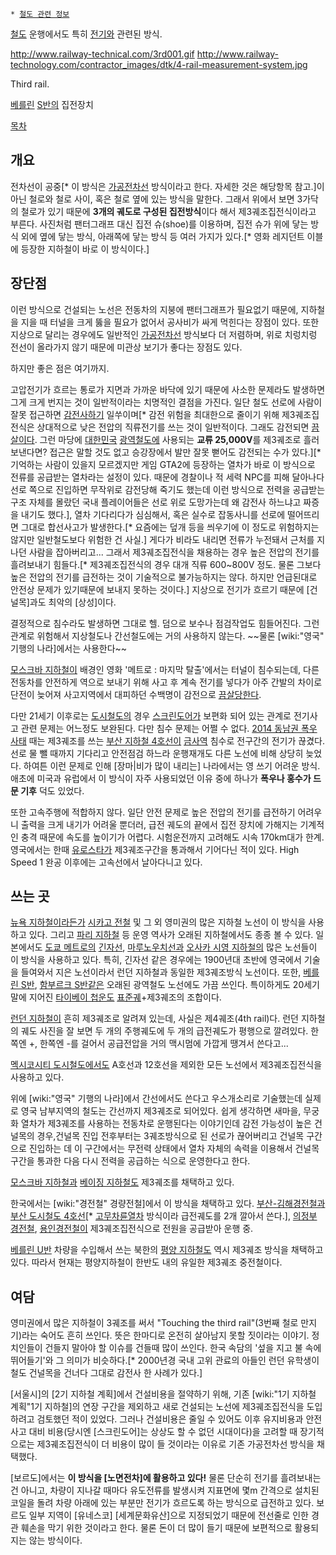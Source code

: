  * [[철도 관련 정보]]
[[철도]] 운행에서도 특히 [[전기]]와 관련된 방식.

http://www.railway-technical.com/3rd001.gif
http://www.railway-technology.com/contractor_images/dtk/4-rail-measurement-system.jpg

Third rail.


{{{#!html
<iframe width="560" height="315" src="//www.youtube.com/embed/0AFsLI1UmRE?list=UUxw4997QuAtpOrYnrp_NyIg" frameborder="0" allowfullscreen></iframe>
}}}
[[베를린]] [[S반]]의 집전장치


[[목차]]
== 개요 ==
전차선이 공중[* 이 방식은 [[가공전차선]] 방식이라고 한다. 자세한 것은 해당항목 참고.]이 아닌 철로와 철로 사이, 혹은 철로 옆에 있는 방식을 말한다. 그래서 위에서 보면 3가닥의 철로가 있기 때문에 '''3개의 궤도로 구성된 집전방식'''이다 해서 제3궤조집전식이라고 부른다. 사진처럼 팬터그래프 대신 집전 슈(shoe)를 이용하며, 집전 슈가 위에 닿는 방식 외에 옆에 닿는 방식, 아래쪽에 닿는 방식 등 여러 가지가 있다.[* 영화 레지던트 이블에 등장한 지하철이 바로 이 방식이다.]

== 장단점 ==
이런 방식으로 건설되는 노선은 전동차의 지붕에 팬터그래프가 필요없기 때문에, 지하철을 지을 때 터널을 크게 뚫을 필요가 없어서 공사비가 싸게 먹힌다는 장점이 있다. 또한 지상으로 달리는 경우에도 일반적인 [[가공전차선]] 방식보다 더 저렴하며, 위로 치렁치렁 전선이 올라가지 않기 때문에 미관상 보기가 좋다는 장점도 있다.

하지만 좋은 점은 여기까지.

고압전기가 흐르는 통로가 지면과 가까운 바닥에 있기 때문에 사소한 문제라도 발생하면 그게 크게 번지는 것이 일반적이라는 치명적인 결점을 가진다. 일단 철도 선로에 사람이 잘못 접근하면 [[감전]]사하기 일쑤이며[* 감전 위험을 최대한으로 줄이기 위해 제3궤조집전식은 상대적으로 낮은 전압의 직류전기를 쓰는 것이 일반적이다. 그래도 감전되면 [[끔살]]이다. 그런 마당에 [[대한민국]] [[광역철도]]에 사용되는 '''교류 25,000V'''를 제3궤조로 흘러보낸다면? 접근은 말할 것도 없고 승강장에서 발만 잘못 뻗어도 감전되는 수가 있다.][* 기억하는 사람이 있을지 모르겠지만 게임 GTA2에 등장하는 열차가 바로 이 방식으로 전류를 공급받는 열차라는 설정이 있다. 때문에 경찰이나 적 세력 NPC를 피해 달아나다 선로 쪽으로 진입하면 무작위로 감전당해 죽기도 했는데 이런 방식으로 전력을 공급받는 구조 자체를 몰랐던 국내 플레이어들은 선로 위로 도망가는데 왜 감전사 하느냐고 짜증을 내기도 했다.], 열차 기다리다가 심심해서, 혹은 실수로 잡동사니를 선로에 떨어뜨리면 그대로 합선사고가 발생한다.[* 요즘에는 덮개 등을 씌우기에 이 정도로 위험하지는 않지만 일반철도보다 위험한 건 사실.] 게다가 비라도 내리면 전류가 누전돼서 근처를 지나던 사람을 잡아버리고... 그래서 제3궤조집전식을 채용하는 경우 높은 전압의 전기를 흘려보내기 힘들다.[* 제3궤조집전식의 경우 대개 직류 600~800V 정도. 물론 그보다 높은 전압의 전기를 급전하는 것이 기술적으로 불가능하지는 않다. 하지만 언급된대로 안전상 문제가 있기때문에 보내지 못하는 것이다.] 지상으로 전기가 흐르기 때문에 [건널목]과도 최악의 [상성]이다.

결정적으로 침수라도 발생하면 그대로 헬. 덤으로 보수나 점검작업도 힘들어진다. 그런 관계로 위험해서 지상철도나 간선철도에는 거의 사용하지 않는다. ~~물론 [wiki:"영국" 기행의 나라]에서는 사용한다~~

[[모스크바 지하철]]이 배경인 영화 '메트로 : 마지막 탈출'에서는 터널이 침수되는데, 다른 전동차를 안전하게 역으로 보내기 위해 사고 후 계속 전기를 넣다가 아주 간발의 차이로 단전이 늦어져 사고지역에서 대피하던 수백명이 감전으로 [[끔살]]당한다.

다만 21세기 이후로는 [[도시철도]]의 경우 [[스크린도어]]가 보편화 되어 있는 관계로 전기사고 관련 문제는 어느정도 보완된다. 다만 침수 문제는 어쩔 수 없다. [[2014 동남권 폭우 사태]] 때는 제3궤조를 쓰는 [[부산 지하철 4호선]]이 [[금사역]] 침수로 전구간의 전기가 끊겼다. 선로 물 뺄 때까지 기다리고 안전점검 하느라 운행재개도 다른 노선에 비해 상당히 늦었다. 하여튼 이런 문제로 인해 [장마|비가 많이 내리는] 나라에서는 영 쓰기 어려운 방식. 애초에 미국과 유럽에서 이 방식이 자주 사용되었던 이유 중에 하나가 '''폭우나 홍수가 드문 기후''' 덕도 있었다.

또한 고속주행에 적합하지 않다. 일단 안전 문제로 높은 전압의 전기를 급전하기 어려우니 출력을 크게 내기가 어려울 뿐더러, 급전 궤도의 끝에서 집전 장치에 가해지는 기계적인 충격 때문에 속도를 높이기가 어렵다. 시험운전까지 고려해도 시속 170km대가 한계. 영국에서는 한때 [[유로스타]]가 제3궤조구간을 통과해서 기어다닌 적이 있다. High Speed 1 완공 이후에는 고속선에서 날아다니고 있다.

== 쓰는 곳 ==
[[뉴욕 지하철]]이라든가 [[시카고 전철]] 및 그 외 영미권의 많은 지하철 노선이 이 방식을 사용하고 있다. 그리고 [[파리 지하철]] 등 운영 역사가 오래된 지하철에서도 종종 볼 수 있다. 일본에서도 [[도쿄 메트로]]의 [[긴자선]], [[마루노우치선]]과 [[오사카 시영 지하철]]의 많은 노선들이 이 방식을 사용하고 있다. 특히, 긴자선 같은 경우에는 1900년대 초반에 영국에서 기술을 들여와서 지은 노선이라서 런던 지하철과 동일한 제3궤조방식 노선이다. 또한, [[베를린 S반]], [[함부르크 S반]]같은 오래된 광역철도 노선에도 가끔 쓰인다. 특이하게도 20세기 말에 지어진 [[타이베이 첩운]]도 [[표준궤]]+제3궤조의 조합이다.

[[런던 지하철]]이 흔히 제3궤조로 알려져 있는데, 사실은 제4궤조(4th rail)다. 런던 지하철의 궤도 사진을 잘 보면 두 개의 주행궤도에 두 개의 급전궤도가 평행으로 깔려있다. 한쪽엔 +, 한쪽엔 -를 걸어서 공급전압을 거의 맥시멈에 가깝게 땡겨서 쓴다고...

[[멕시코시티 도시철도]]에서도 A호선과 12호선을 제외한 모든 노선에서 제3궤조집전식을 사용하고 있다.

위에 [wiki:"영국" 기행의 나라]에서 간선에서도 쓴다고 우스개소리로 기술했는데 실제로 영국 남부지역의 철도는 간선까지 제3궤조로 되어있다. 쉽게 생각하면 새마을, 무궁화 열차가 제3궤조를 사용하는 전동차로 운행된다는 이야기인데 감전 가능성이 높은 건널목의 경우,건널목 진입 전후부터는 3궤조방식으로 된 선로가 끊어버리고 건널목 구간으로 진입하는 데 이 구간에서는 무전력 상태에서 열차 자체의 속력을 이용해서 건널목 구간을 통과한 다음 다시 전력을 공급하는 식으로 운영한다고 한다.

[[모스크바 지하철]]과 [[베이징 지하철]]도 제3궤조를 채택하고 있다.

한국에서는 [wiki:"경전철" 경량전철]에서 이 방식을 채택하고 있다. [[부산-김해경전철]]과  [[부산 도시철도 4호선]][* [[고무차륜열차]] 방식이라 급전궤도를 2개 깔아서 쓴다.], [[의정부 경전철]], [[용인경전철]]이 제3궤조집전식으로 전원을 공급받아 운행 중.

[[베를린 U반]] 차량을 수입해서 쓰는 북한의 [[평양 지하철]]도 역시 제3궤조 방식을 채택하고 있다. 따라서 현재는 평양지하철이 한반도 내의 유일한 제3궤조 중전철이다.

== 여담 ==
영미권에서 많은 지하철이 3궤조를 써서 "Touching the third rail"(3번째 철로 만지기)라는 숙어도 흔히 쓰인다. 뜻은 한마디로 온전히 살아남지 못할 짓이라는 이야기. 정치인들이 건들지 말아야 할 이슈를 건들때 많이 쓰인다. 한국 속담의 '섶을 지고 불 속에 뛰어들기'와 그 의미가 비슷하다.[* 2000년경 국내 고위 관료의 아들인 런던 유학생이 철도 건널목을 건너다 그대로 감전사 한 사례가 있다.]

[서울시]의 [2기 지하철 계획]에서 건설비용을 절약하기 위해, 기존 [wiki:"1기 지하철 계획"1기 지하철]의 연장 구간을 제외하고 새로 건설되는 노선에 제3궤조집전식을 도입하려고 검토했던 적이 있었다. 그러나 건설비용은 줄일 수 있어도 이후 유지비용과 안전사고 대비 비용(당시엔 [스크린도어]는 상상도 할 수 없던 시대이다)을 고려할 때 장기적으로는 제3궤조집전식이 더 비용이 많이 들 것이라는 이유로 기존 가공전차선 방식을 채택했다.

[보르도]에서는 '''이 방식을 [노면전차]에 활용하고 있다!''' 물론 단순히 전기를 흘려보내는 건 아니고, 차량이 지나갈 때마다 유도전류를 발생시켜 지표면에 몇m 간격으로 설치된 코일을 돌려 차량 아래에 있는 부분만 전기가 흐르도록 하는 방식으로 급전하고 있다. 보르도 일부 지역이 [유네스코] [세계문화유산]으로 지정되었기 때문에 전선줄로 인한 경관 훼손을 막기 위한 것이라고 한다. 물론 돈이 더 많이 들기 때문에 보편적으로 활용되지는 않는 방식이다. 
